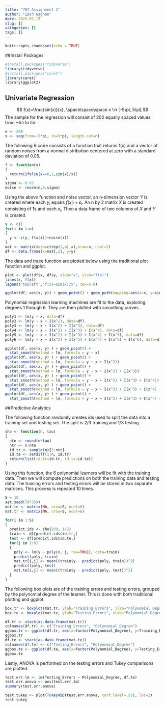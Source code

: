 ```yaml
---
title: "787 Assignment 1"
author: "Zach Gagnon"
date: 2023-02-15
slug: []
categories: []
tags: []
---
```


```r
knitr::opts_chunk$set(echo = TRUE)
```

##Install Packages

```r
#install.packages("tidyverse")
library(tidyverse)
#install.packages("caret")
library(caret)
library(ggplot2)
```

## Univariate Regression

$$
f(x)=\frac{sin(x)}{x}, \space\space\space x \in [-5\pi, 5\pi]
$$
The sample for the regression will consist of 200 equally spaced values from $-5\pi$ to $5\pi$.

```r
n <- 200
x <- seq(from=-5*pi, to=5*pi, length.out=n)
```

The following R code consists of a function that returns f(x) and a vector of random noises from a normal distribution centered at zero with a standard deviation of 0.05.

```r
f <- function(x)
{
  return(ifelse(x==0,1,sin(x)/x))
}
sigma <- 0.05
noise <- rnorm(n,0,sigma)
```

Using the above function and noise vector, an n-dimension vector $Y$ is created where each $y_i$ equals $f(x_i)+\varepsilon_i$. An n by 2 matrix $X$ is created consisting of 1s and each $x_i$. Then a data frame of two columns of $X$ and $Y$ is created.

```r
y <- c()
for(i in 1:n)
{
  y <- c(y, f(x[i])+noise[i])
}
mat <- matrix(data=c(rep(1,n),x),nrow=n, ncol=2)
df <- data.frame(x=mat[,2], y=y)
```

The data and trace function are plotted below using the traditional plot function and ggplot.

```r
plot <- plot(df$x, df$y, xlab="x", ylab="f(x)")
lines(x, f(x))
legend('topleft',"f(x)=sin(x)/x", cex=0.8)

ggplot(df, aes(x, y)) + geom_point() + geom_path(mapping=aes(x=x, y=sin(x)/x))
```

Polynomial regression learning machines are fit to the data, exploring degrees 1 through 6. They are then plotted with smoothing curves.

```r
poly1 <- lm(y ~ x, data=df)
poly2 <- lm(y ~ x + I(x^2), data=df)
poly3 <- lm(y ~ x + I(x^2) + I(x^3), data=df)
poly4 <- lm(y ~ x + I(x^2) + I(x^3) + I(x^4), data=df)
poly5 <- lm(y ~ x + I(x^2) + I(x^3) + I(x^4) + I(x^5), data=df)
poly6 <- lm(y ~ x + I(x^2) + I(x^3) + I(x^4) + I(x^5) + I(x^6), data=df)

ggplot(df, aes(x, y) ) + geom_point() +
  stat_smooth(method = lm, formula = y ~ x)
ggplot(df, aes(x, y) ) + geom_point() +
  stat_smooth(method = lm, formula = y ~ x + I(x^2))
ggplot(df, aes(x, y) ) + geom_point() +
  stat_smooth(method = lm, formula = y ~ x + I(x^2) + I(x^3))
ggplot(df, aes(x, y) ) + geom_point() +
  stat_smooth(method = lm, formula = y ~ x + I(x^2) + I(x^3) + I(x^4))
ggplot(df, aes(x, y) ) + geom_point() +
  stat_smooth(method = lm, formula = y ~ x + I(x^2) + I(x^3) + I(x^4) + I(x^5))
ggplot(df, aes(x, y) ) + geom_point() +
  stat_smooth(method = lm, formula = y ~ x + I(x^2) + I(x^3) + I(x^4) + I(x^5) + I(x^6))
```

##Predictive Analytics

The following function randomly creates ids used to split the data into a training set and testing set. The split is 2/3 training and 1/3 testing.

```r
sho <- function(n, tau)
{
  nte <- round(n*tau)
  ntr <- n-nte
  id.tr <- sample(n)[1:ntr]
  id.te <- setdiff(1:n, id.tr)
  return(list(id.tr=id.tr, id.te=id.te))
}
```

Using this function, the 6 polynomial learners will be fit with the training data. Then we will compute predictions on both the training data and testing data. The training errors and testing errors will be stored in two separate matrices. This process is repeated 10 times.

```r
S = 10
set.seed(787369)
mat.te <- matrix(NA, nrow=S, ncol=6)
mat.tr <- matrix(NA, nrow=S, ncol=6)

for(i in 1:S)
{
  predict.ids <- sho(200, 1/3)
  train <- df[predict.ids$id.tr,]
  test <- df[predict.ids$id.te,]
  for(j in 1:6)
  {
    poly <- lm(y ~ poly(x, j, raw=TRUE), data=train)
    predict(poly, train)
    mat.tr[i,j] <- mean((train$y - predict(poly, train))^2)
    predict(poly, test)
    mat.te[i,j] <- mean((train$y - predict(poly, test))^2)
  }
}
```

The following box plots are of the training errors and testing errors, grouped by the polynomial degree of the learner. This is done with both traditional plotting and ggplot.

```r
box.tr <- boxplot(mat.tr, ylab="Training Errors", xlab="Polynomial Degree")
box.te <- boxplot(mat.te, ylab="Testing Errors", xlab="Polynomial Degree")

df.tr <- stack(as.data.frame(mat.tr))
colnames(df.tr) <- c("Training_Errors", "Polynomial_Degree")
ggbox.tr <- ggplot(df.tr, aes(x=factor(Polynomial_Degree), y=Training_Errors)) + geom_boxplot()
ggbox.tr
df.te <- stack(as.data.frame(mat.te))
colnames(df.te) <- c("Testing_Errors", "Polynomial_Degree")
ggbox.te <- ggplot(df.te, aes(x=factor(Polynomial_Degree), y=Testing_Errors)) + geom_boxplot()
ggbox.te
```

Lastly, ANOVA is performed on the testing errors and Tukey comparisons are plotted.

```r
test.err.lm <- lm(Testing_Errors ~ Polynomial_Degree, df.te)
test.err.anova <- aov(test.err.lm)
summary(test.err.anova)

test.tukey <- plot(TukeyHSD(test.err.anova, conf.level=.95), las=2)
test.tukey
```


